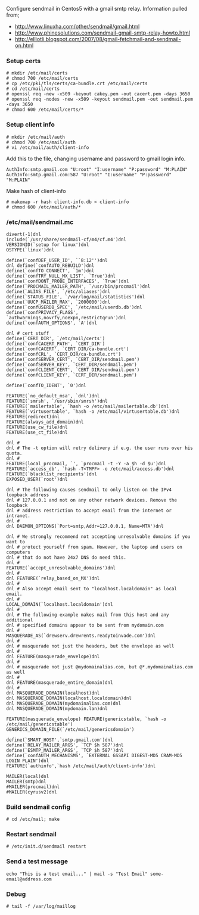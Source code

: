 Configure sendmail in Centos5 with a gmail smtp relay. Information pulled from;
* http://www.linuxha.com/other/sendmail/gmail.html
* http://www.phinesolutions.com/sendmail-gmail-smtp-relay-howto.html
* http://elliotli.blogspot.com/2007/08/gmail-fetchmail-and-sendmail-on.html

===Setup certs===
<pre>
# mkdir /etc/mail/certs
# chmod 700 /etc/mail/certs
# cp /etc/pki/tls/certs/ca-bundle.crt /etc/mail/certs
# cd /etc/mail/certs
# openssl req -new -x509 -keyout cakey.pem -out cacert.pem -days 3650
# openssl req -nodes -new -x509 -keyout sendmail.pem -out sendmail.pem -days 3650
# chmod 600 /etc/mail/certs/*
</pre>

===Setup client info===
<pre>
# mkdir /etc/mail/auth 
# chmod 700 /etc/mail/auth
# vi /etc/mail/auth/client-info
</pre>
Add this to the file, changing username and password to gmail login info.
<pre>
AuthInfo:smtp.gmail.com "U:root" "I:username" "P:password" "M:PLAIN"
AuthInfo:smtp.gmail.com:587 "U:root" "I:username" "P:password" "M:PLAIN"
</pre>
Make hash of client-info
<pre>
# makemap -r hash client-info.db < client-info
# chmod 600 /etc/mail/auth/*
</pre>

===/etc/mail/sendmail.mc===
<pre>
divert(-1)dnl
include(`/usr/share/sendmail-cf/m4/cf.m4')dnl
VERSIONID(`setup for linux')dnl
OSTYPE(`linux')dnl

define(`confDEF_USER_ID', ``8:12'')dnl
dnl define(`confAUTO_REBUILD')dnl
define(`confTO_CONNECT', `1m')dnl
define(`confTRY_NULL_MX_LIST', `True')dnl
define(`confDONT_PROBE_INTERFACES', `True')dnl
define(`PROCMAIL_MAILER_PATH', `/usr/bin/procmail')dnl
define(`ALIAS_FILE', `/etc/aliases')dnl
define(`STATUS_FILE', `/var/log/mail/statistics')dnl
define(`UUCP_MAILER_MAX', `2000000')dnl
define(`confUSERDB_SPEC', `/etc/mail/userdb.db')dnl
define(`confPRIVACY_FLAGS', `authwarnings,novrfy,noexpn,restrictqrun')dnl
define(`confAUTH_OPTIONS', `A')dnl

dnl # cert stuff
define(`CERT_DIR', `/etc/mail/certs')
define(`confCACERT_PATH', `CERT_DIR')
define(`confCACERT', `CERT_DIR/ca-bundle.crt')
define(`confCRL', `CERT_DIR/ca-bundle.crt')
define(`confSERVER_CERT', `CERT_DIR/sendmail.pem')
define(`confSERVER_KEY', `CERT_DIR/sendmail.pem')
define(`confCLIENT_CERT', `CERT_DIR/sendmail.pem')
define(`confCLIENT_KEY', `CERT_DIR/sendmail.pem')

define(`confTO_IDENT', `0')dnl

FEATURE(`no_default_msa', `dnl')dnl
FEATURE(`smrsh', `/usr/sbin/smrsh')dnl
FEATURE(`mailertable', `hash -o /etc/mail/mailertable.db')dnl
FEATURE(`virtusertable', `hash -o /etc/mail/virtusertable.db')dnl
FEATURE(redirect)dnl
FEATURE(always_add_domain)dnl
FEATURE(use_cw_file)dnl
FEATURE(use_ct_file)dnl

dnl #
dnl # The -t option will retry delivery if e.g. the user runs over his quota.
dnl #
FEATURE(local_procmail, `', `procmail -t -Y -a $h -d $u')dnl
FEATURE(`access_db', `hash -T<TMPF> -o /etc/mail/access.db')dnl
FEATURE(`blacklist_recipients')dnl
EXPOSED_USER(`root')dnl

dnl # The following causes sendmail to only listen on the IPv4 loopback address
dnl # 127.0.0.1 and not on any other network devices. Remove the loopback
dnl # address restriction to accept email from the internet or intranet.
dnl #
dnl DAEMON_OPTIONS(`Port=smtp,Addr=127.0.0.1, Name=MTA')dnl

dnl # We strongly recommend not accepting unresolvable domains if you want to
dnl # protect yourself from spam. However, the laptop and users on computers
dnl # that do not have 24x7 DNS do need this.
dnl #
FEATURE(`accept_unresolvable_domains')dnl
dnl #
dnl FEATURE(`relay_based_on_MX')dnl
dnl # 
dnl # Also accept email sent to "localhost.localdomain" as local email.
dnl # 
LOCAL_DOMAIN(`localhost.localdomain')dnl
dnl #
dnl # The following example makes mail from this host and any additional
dnl # specified domains appear to be sent from mydomain.com
dnl #
MASQUERADE_AS(`drewserv.drewrents.readytoinvade.com')dnl
dnl #
dnl # masquerade not just the headers, but the envelope as well
dnl #
dnl FEATURE(masquerade_envelope)dnl
dnl #
dnl # masquerade not just @mydomainalias.com, but @*.mydomainalias.com as well
dnl #
dnl FEATURE(masquerade_entire_domain)dnl
dnl #
dnl MASQUERADE_DOMAIN(localhost)dnl
dnl MASQUERADE_DOMAIN(localhost.localdomain)dnl
dnl MASQUERADE_DOMAIN(mydomainalias.com)dnl
dnl MASQUERADE_DOMAIN(mydomain.lan)dnl

FEATURE(masquerade_envelope) FEATURE(genericstable, `hash -o /etc/mail/genericstable')
GENERICS_DOMAIN_FILE(`/etc/mail/genericsdomain') 

define(`SMART_HOST',`smtp.gmail.com')dnl
define(`RELAY_MAILER_ARGS', `TCP $h 587')dnl
define(`ESMTP_MAILER_ARGS', `TCP $h 587')dnl
define(`confAUTH_MECHANISMS', `EXTERNAL GSSAPI DIGEST-MD5 CRAM-MD5 LOGIN PLAIN')dnl
FEATURE(`authinfo',`hash /etc/mail/auth/client-info')dnl

MAILER(local)dnl
MAILER(smtp)dnl
#MAILER(procmail)dnl
#MAILER(cyrusv2)dnl
</pre>

===Build sendmail config===
<pre>
# cd /etc/mail; make
</pre>

===Restart sendmail===
<pre>
# /etc/init.d/sendmail restart
</pre>

===Send a test message===
<pre>
echo "This is a test email..." | mail -s "Test Email" some-email@address.com
</pre>

===Debug===
<pre>
# tail -f /var/log/maillog
</pre>